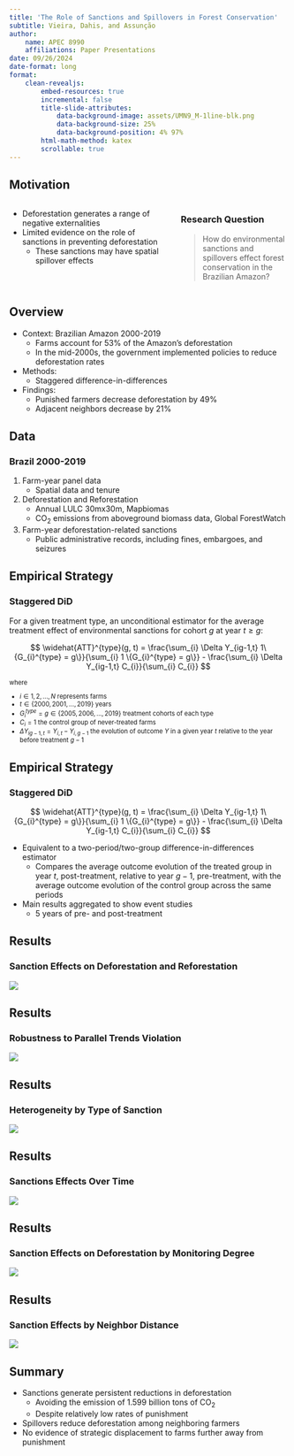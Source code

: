 ```yaml
---
title: 'The Role of Sanctions and Spillovers in Forest Conservation'
subtitle: Vieira, Dahis, and Assunção
author: 
    name: APEC 8990
    affiliations: Paper Presentations
date: 09/26/2024
date-format: long
format: 
    clean-revealjs:
        embed-resources: true
        incremental: false
        title-slide-attributes: 
            data-background-image: assets/UMN9_M-1line-blk.png
            data-background-size: 25%
            data-background-position: 4% 97%
        html-math-method: katex
        scrollable: true
---
```


## Motivation

:::: {.columns}

::: {.column width="60%"}
- Deforestation generates a range of negative externalities
- Limited evidence on the role of sanctions in preventing deforestation
    - These sanctions may have spatial spillover effects
:::

::: {.column width="40%"}

### Research Question 
> How do environmental sanctions and spillovers effect forest conservation in the Brazilian Amazon?
:::

::::


## Overview 
- Context: Brazilian Amazon 2000-2019
    - Farms account for 53% of the Amazon’s deforestation
    - In the mid-2000s, the government implemented policies to reduce deforestation rates
- Methods:
    - Staggered difference-in-differences
- Findings:
    - Punished farmers decrease deforestation by 49%
    - Adjacent neighbors decrease by 21%

## Data
### Brazil 2000-2019

1. Farm-year panel data
    - Spatial data and tenure

2. Deforestation and Reforestation
    - Annual LULC 30mx30m, Mapbiomas
    - CO~2~ emissions from  aboveground biomass data, Global ForestWatch

3. Farm-year deforestation-related sanctions
    - Public administrative records, including fines, embargoes, and seizures


## Empirical Strategy
### Staggered DiD

For a given treatment type, an unconditional estimator for the average treatment effect of environmental sanctions for cohort $g$ at year $t \geq g$:

$$
\widehat{ATT}^{type}(g, t) = \frac{\sum_{i} \Delta Y_{ig-1,t} 1\{G_{i}^{type} = g\}}{\sum_{i} 1 \{G_{i}^{type} = g\}} - \frac{\sum_{i} \Delta Y_{ig-1,t} C_{i}}{\sum_{i} C_{i}}
$$

::: {style="font-size: 80%;"}
where 

- $i \in {1, 2, ..., N}$ represents farms
- $t \in \{ 2000, 2001, ..., 2019 \}$ years
- $G_{i}^{type} = g \in \{2005, 2006, ..., 2019\}$ treatment cohorts of each type
- $C_{i} = 1$ the control group of never-treated farms
-  $\Delta Y_{ig-1,t} = Y_{i,t} - Y_{i,g-1}$ the evolution of outcome $Y$ in a given year $t$ relative to the year before treatment $g - 1$
:::

## Empirical Strategy
### Staggered DiD

$$
\widehat{ATT}^{type}(g, t) = \frac{\sum_{i} \Delta Y_{ig-1,t} 1\{G_{i}^{type} = g\}}{\sum_{i} 1 \{G_{i}^{type} = g\}} - \frac{\sum_{i} \Delta Y_{ig-1,t} C_{i}}{\sum_{i} C_{i}}
$$

- Equivalent to a two-period/two-group difference-in-differences estimator
    - Compares the average outcome evolution of the treated group in year $t$, post-treatment, relative to year $g - 1$, pre-treatment, with the average outcome evolution of the control group across the same periods
- Main results aggregated to show event studies
    - 5 years of pre- and post-treatment

## Results 
### Sanction Effects on Deforestation and Reforestation

![](assets/prez-lecture-8-240926/figure2.png)

## Results 
### Robustness to Parallel Trends Violation

![](assets/prez-lecture-8-240926/figure3.png)


## Results 
### Heterogeneity by Type of Sanction

![](assets/prez-lecture-8-240926/table2.png)

## Results 
### Sanctions Effects Over Time

![](assets/prez-lecture-8-240926/figure4.png)

## Results 
### Sanction Effects on Deforestation by Monitoring Degree

![](assets/prez-lecture-8-240926/table3.png)

## Results 
### Sanction Effects by Neighbor Distance

![](assets/prez-lecture-8-240926/figure5.png)

## Summary 

- Sanctions generate persistent reductions in deforestation
    - Avoiding the emission of 1.599 billion tons of CO~2~
    - Despite relatively low rates of punishment
- Spillovers reduce deforestation among neighboring farmers
- No evidence of strategic displacement to farms further away from punishment



